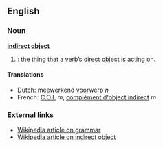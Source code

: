 ==English==
===Noun===
'''[[indirect]] [[object]]'''

#{{grammar}}: the thing that a [[verb]]’s [[direct object]] is acting on.

====Translations====
*Dutch: [[meewerkend voorwerp]] ''n''
*French: [[C.O.I.]] ''m'', [[complément d'object indirect]] ''m''

===External links===
*[[w:grammar|Wikipedia article on grammar]]
*[[w:indirect object|Wikipedia article on indirect object]]